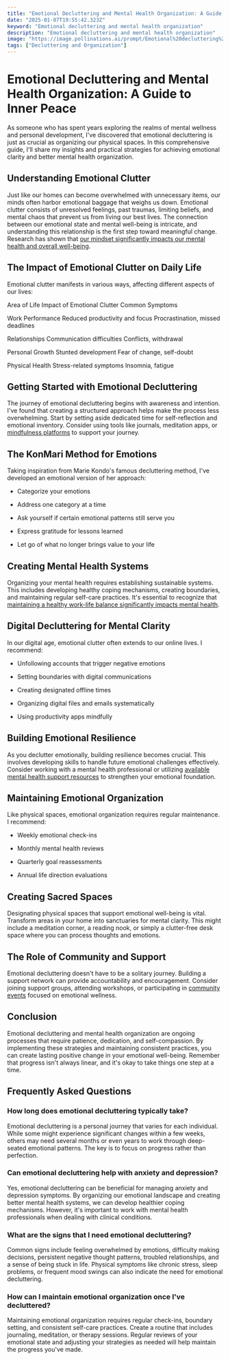 ```yaml
---
title: "Emotional Decluttering and Mental Health Organization: A Guide to Inner Peace"
date: "2025-01-07T19:55:42.323Z"
keyword: "Emotional decluttering and mental health organization"
description: "Emotional decluttering and mental health organization"
image: "https://image.pollinations.ai/prompt/Emotional%20decluttering%20and%20mental%20health%20organization%2C%20realistic%20photo%2C%20high%20quality%2C%204k?width=1024&height=1024&nologo=true"
tags: ["Decluttering and Organization"]
---
```



# Emotional Decluttering and Mental Health Organization: A Guide to Inner Peace


As someone who has spent years exploring the realms of mental wellness and personal development, I've discovered that emotional decluttering is just as crucial as organizing our physical spaces. In this comprehensive guide, I'll share my insights and practical strategies for achieving emotional clarity and better mental health organization.



## Understanding Emotional Clutter


Just like our homes can become overwhelmed with unnecessary items, our minds often harbor emotional baggage that weighs us down. Emotional clutter consists of unresolved feelings, past traumas, limiting beliefs, and mental chaos that prevent us from living our best lives. The connection between our emotional state and mental well-being is intricate, and understanding this relationship is the first step toward meaningful change. Research has shown that [our mindset significantly impacts our mental health and overall well-being](https://productivityprospect.com/blog/impact-of-mindset-on-mental-health-and-well-being/).



## The Impact of Emotional Clutter on Daily Life


Emotional clutter manifests in various ways, affecting different aspects of our lives:





Area of Life
Impact of Emotional Clutter
Common Symptoms


Work Performance
Reduced productivity and focus
Procrastination, missed deadlines


Relationships
Communication difficulties
Conflicts, withdrawal


Personal Growth
Stunted development
Fear of change, self-doubt


Physical Health
Stress-related symptoms
Insomnia, fatigue





## Getting Started with Emotional Decluttering


The journey of emotional decluttering begins with awareness and intention. I've found that creating a structured approach helps make the process less overwhelming. Start by setting aside dedicated time for self-reflection and emotional inventory. Consider using tools like journals, meditation apps, or [mindfulness platforms](https://www.headspace.com/) to support your journey.



## The KonMari Method for Emotions


Taking inspiration from Marie Kondo's famous decluttering method, I've developed an emotional version of her approach:




- Categorize your emotions

- Address one category at a time

- Ask yourself if certain emotional patterns still serve you

- Express gratitude for lessons learned

- Let go of what no longer brings value to your life



## Creating Mental Health Systems


Organizing your mental health requires establishing sustainable systems. This includes developing healthy coping mechanisms, creating boundaries, and maintaining regular self-care practices. It's essential to recognize that [maintaining a healthy work-life balance significantly impacts mental health](https://productivityprospect.com/blog/benefits-of-work-life-balance-for-mental-health/).



## Digital Decluttering for Mental Clarity


In our digital age, emotional clutter often extends to our online lives. I recommend:

- Unfollowing accounts that trigger negative emotions

- Setting boundaries with digital communications

- Creating designated offline times

- Organizing digital files and emails systematically

- Using productivity apps mindfully




## Building Emotional Resilience


As you declutter emotionally, building resilience becomes crucial. This involves developing skills to handle future emotional challenges effectively. Consider working with a mental health professional or utilizing [available mental health support resources](https://productivityprospect.com/blog/work-life-balance-resources-for-mental-health-support/) to strengthen your emotional foundation.



## Maintaining Emotional Organization


Like physical spaces, emotional organization requires regular maintenance. I recommend:

- Weekly emotional check-ins

- Monthly mental health reviews

- Quarterly goal reassessments

- Annual life direction evaluations




## Creating Sacred Spaces


Designating physical spaces that support emotional well-being is vital. Transform areas in your home into sanctuaries for mental clarity. This might include a meditation corner, a reading nook, or simply a clutter-free desk space where you can process thoughts and emotions.



## The Role of Community and Support


Emotional decluttering doesn't have to be a solitary journey. Building a support network can provide accountability and encouragement. Consider joining support groups, attending workshops, or participating in [community events](https://www.meetup.com/) focused on emotional wellness.



## Conclusion


Emotional decluttering and mental health organization are ongoing processes that require patience, dedication, and self-compassion. By implementing these strategies and maintaining consistent practices, you can create lasting positive change in your emotional well-being. Remember that progress isn't always linear, and it's okay to take things one step at a time.



## Frequently Asked Questions


### How long does emotional decluttering typically take?

Emotional decluttering is a personal journey that varies for each individual. While some might experience significant changes within a few weeks, others may need several months or even years to work through deep-seated emotional patterns. The key is to focus on progress rather than perfection.



### Can emotional decluttering help with anxiety and depression?

Yes, emotional decluttering can be beneficial for managing anxiety and depression symptoms. By organizing our emotional landscape and creating better mental health systems, we can develop healthier coping mechanisms. However, it's important to work with mental health professionals when dealing with clinical conditions.



### What are the signs that I need emotional decluttering?

Common signs include feeling overwhelmed by emotions, difficulty making decisions, persistent negative thought patterns, troubled relationships, and a sense of being stuck in life. Physical symptoms like chronic stress, sleep problems, or frequent mood swings can also indicate the need for emotional decluttering.



### How can I maintain emotional organization once I've decluttered?

Maintaining emotional organization requires regular check-ins, boundary setting, and consistent self-care practices. Create a routine that includes journaling, meditation, or therapy sessions. Regular reviews of your emotional state and adjusting your strategies as needed will help maintain the progress you've made.



